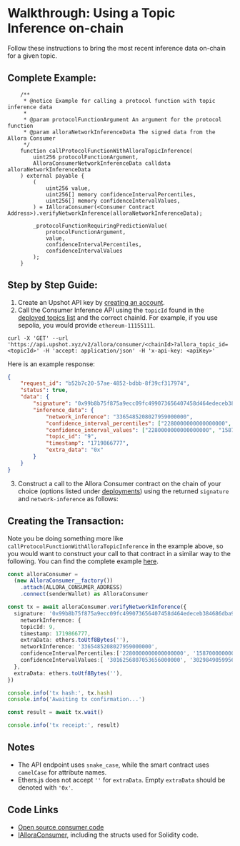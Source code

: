 # Walkthrough: Using a Topic Inference on-chain

Follow these instructions to bring the most recent inference data on-chain for a given topic. 

## Complete Example:

```solidity
    /**
     * @notice Example for calling a protocol function with topic inference data
     * 
     * @param protocolFunctionArgument An argument for the protocol function
     * @param alloraNetworkInferenceData The signed data from the Allora Consumer
     */
    function callProtocolFunctionWithAlloraTopicInference(
        uint256 protocolFunctionArgument,
        AlloraConsumerNetworkInferenceData calldata alloraNetworkInferenceData
    ) external payable {
        (
            uint256 value,
            uint256[] memory confidenceIntervalPercentiles,
            uint256[] memory confidenceIntervalValues,
        ) = IAlloraConsumer(<Consumer Contract Address>).verifyNetworkInference(alloraNetworkInferenceData);

        _protocolFunctionRequiringPredictionValue(
            protocolFunctionArgument, 
            value,
            confidenceIntervalPercentiles,
            confidenceIntervalValues
        );
    }
```

## Step by Step Guide:

1. Create an Upshot API key by [creating an account](https://developer.upshot.xyz/signup).
2. Call the Consumer Inference API using the `topicId` found in the [deployed topics list](/devs/getting-started/existing-topics) and the correct chainId. For example, if you use sepolia, you would provide `ethereum-11155111`.

```shell
curl -X 'GET' --url 'https://api.upshot.xyz/v2/allora/consumer/<chainId>?allora_topic_id=<topicId>' -H 'accept: application/json' -H 'x-api-key: <apiKey>'
```

Here is an example response: 
```json
{
	"request_id": "b52b7c20-57ae-4852-bdbb-8f39cf317974",
	"status": true,
	"data": {
		"signature": "0x99b8b75f875a9ecc09fc499073656407458d464edeceb384686dba990ed785d841e6510b578d253a6e19a20503d1ec1e3c38b4c60980ff3b4df9ce3335ebd3851b",
		"inference_data": {
			"network_inference": "3365485208027959000000",
			"confidence_interval_percentiles": ["2280000000000000000", "15870000000000000000", "50000000000000000000", "84130000000000000000", "97720000000000000000"],
			"confidence_interval_values": ["2280000000000000000", "15870000000000000000", "50000000000000000000", "84130000000000000000", "97720000000000000000"],
			"topic_id": "9",
			"timestamp": "1719866777",
			"extra_data": "0x"
		}
	}
}
```

3. Construct a call to the Allora Consumer contract on the chain of your choice (options listed under [deployments](./existing-consumers)) using the returned `signature` and `network-inference` as follows:

## Creating the Transaction:

Note you be doing something more like `callProtocolFunctionWithAlloraTopicInference` in the example above, so you would want to construct your call to that contract in a similar way to the following. You can find the complete example [here](https://github.com/allora-network/allora-consumer/blob/main/script/verifyDataExampleSimple.ts). 

```typescript
const alloraConsumer = 
  (new AlloraConsumer__factory())
    .attach(ALLORA_CONSUMER_ADDRESS)
    .connect(senderWallet) as AlloraConsumer

const tx = await alloraConsumer.verifyNetworkInference({
  signature: '0x99b8b75f875a9ecc09fc499073656407458d464edeceb384686dba990ed785d841e6510b578d253a6e19a20503d1ec1e3c38b4c60980ff3b4df9ce3335ebd3851b',
    networkInference: {
    topicId: 9,
    timestamp: 1719866777,
    extraData: ethers.toUtf8Bytes(''),
    networkInference: '3365485208027959000000',
    confidenceIntervalPercentiles:['2280000000000000000', '15870000000000000000', '50000000000000000000', '84130000000000000000', '97720000000000000000' ],
    confidenceIntervalValues:[ '3016256807053656000000', '3029849059956295000000', '3049738780726754000000', '3148682039955208400000', '3278333171848616500000' ],
  }, 
  extraData: ethers.toUtf8Bytes(''),
})

console.info('tx hash:', tx.hash) 
console.info('Awaiting tx confirmation...')

const result = await tx.wait()

console.info('tx receipt:', result)
```


## Notes

- The API endpoint uses `snake_case`, while the smart contract uses `camelCase` for attribute names.
- Ethers.js does not accept `''` for `extraData`. Empty `extraData` should be denoted with `'0x'`.

## Code Links

- [Open source consumer code](https://github.com/allora-network/allora-consumer/blob/main/src/)
- [IAlloraConsumer](https://github.com/allora-network/allora-consumer/blob/main/src/interface/IAlloraConsumer.sol), including the structs used for Solidity code.
